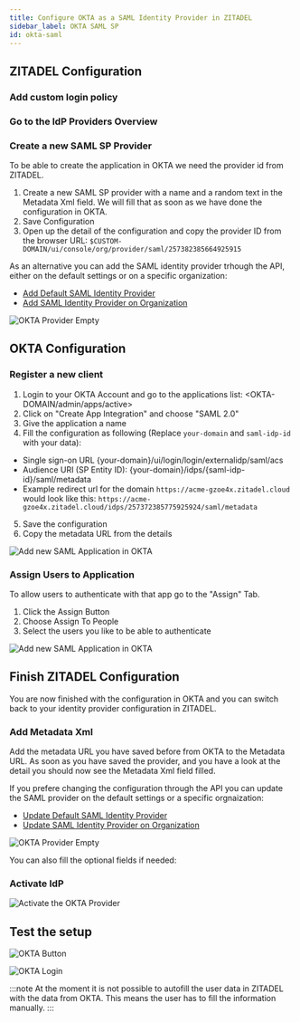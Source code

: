 ```yaml
---
title: Configure OKTA as a SAML Identity Provider in ZITADEL
sidebar_label: OKTA SAML SP
id: okta-saml
---
```



<Intro provider="OKTA"/>

## ZITADEL Configuration

### Add custom login policy

<CustomLoginPolicy/>

### Go to the IdP Providers Overview

<IDPsOverview templates="SAML SP"/>

### Create a new SAML SP Provider

To be able to create the application in OKTA we need the provider id from ZITADEL.
1. Create a new SAML SP provider with a name and a random text in the Metadata Xml field.
We will fill that as soon as we have done the configuration in OKTA.
2. Save Configuration
3. Open up the detail of the configuration and copy the provider ID from the browser URL:
`$CUSTOM-DOMAIN/ui/console/org/provider/saml/257382385664925915`

As an alternative you can add the SAML identity provider trhough the API, either on the default settings or on a specific organization:
- [Add Default SAML Identity Provider](/docs/apis/resources/admin/admin-service-add-saml-provider)
- [Add SAML Identity Provider on Organization](/docs/apis/resources/mgmt/management-service-add-saml-provider)

![OKTA Provider Empty](/img/guides/zitadel_okta_saml_provider_empty.png)

## OKTA Configuration

### Register a new client

1. Login to your OKTA Account and go to the applications list: <OKTA-DOMAIN/admin/apps/active>
2. Click on "Create App Integration" and choose "SAML 2.0"
3. Give the application a name
4. Fill the configuration as following (Replace `your-domain` and `saml-idp-id` with your data):
 - Single sign-on URL {your-domain}/ui/login/login/externalidp/saml/acs
 - Audience URI (SP Entity ID): {your-domain}/idps/{saml-idp-id}/saml/metadata
 - Example redirect url for the domain `https://acme-gzoe4x.zitadel.cloud` would look like this:  `https://acme-gzoe4x.zitadel.cloud/idps/257372385775925924/saml/metadata`
5. Save the configuration
6. Copy the metadata URL from the details

![Add new SAML Application in OKTA](/img/guides/okta_add_saml_app.png)

### Assign Users to Application

To allow users to authenticate with that app go to the "Assign" Tab.
1. Click the Assign Button
2. Choose Assign To People
3. Select the users you like to be able to authenticate

![Add new SAML Application in OKTA](/img/guides/okta_assign_user_to_app.png)

## Finish ZITADEL Configuration

You are now finished with the configuration in OKTA and you can switch back to your identity provider configuration in ZITADEL.

### Add Metadata Xml

Add the metadata URL you have saved before from OKTA to the Metadata URL.
As soon as you have saved the provider, and you have a look at the detail you should now see the Metadata Xml field filled.

If you prefere changing the configuration through the API you can update the SAML provider on the default settings or a specific orgnaization:
- [Update Default SAML Identity Provider](/docs/apis/resources/admin/admin-service-update-saml-provider)
- [Update SAML Identity Provider on Organization](/docs/apis/resources/mgmt/management-service-update-saml-provider)

![OKTA Provider Empty](/img/guides/zitadel_okta_saml_provider_filled.png)

You can also fill the optional fields if needed:

<GeneralConfigDescription provider_account="OKTA account" />

### Activate IdP

<Activate/>

![Activate the OKTA Provider](/img/guides/zitadel_activate_okta_saml.png)

## Test the setup

<TestSetup loginscreen="your OKTA login"/>

![OKTA Button](/img/guides/zitadel_login_okta.png)

![OKTA Login](/img/guides/okta_login.png)

:::note
At the moment it is not possible to autofill the user data in ZITADEL with the data from OKTA.
This means the user has to fill the information manually.
:::